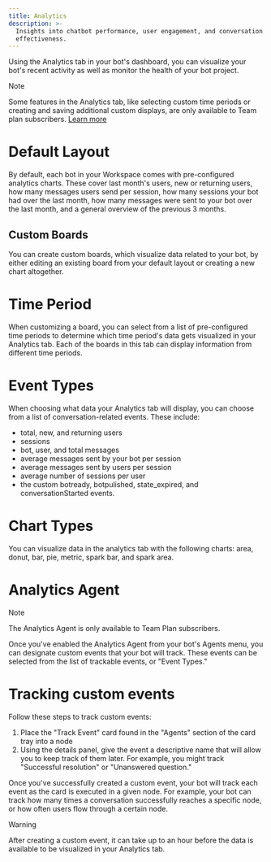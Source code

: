 ```yaml
---
title: Analytics
description: >-
  Insights into chatbot performance, user engagement, and conversation
  effectiveness.
---
```


Using the Analytics tab in your bot's dashboard, you can visualize your bot's recent activity as well as monitor the health of your bot project.

<Note>
Note

Some features in the Analytics tab, like selecting custom time periods or creating and saving additional custom displays, are only available to Team plan subscribers. [Learn more](https://botpress.com/pricing)
</Note>

# Default Layout

By default, each bot in your Workspace comes with pre-configured analytics charts. These cover last month's users, new or returning users, how many messages users send per session, how many sessions your bot had over the last month, how many messages were sent to your bot over the last month, and a general overview of the previous 3 months.

## Custom Boards

You can create custom boards, which visualize data related to your bot, by either editing an existing board from your default layout or creating a new chart altogether.

# Time Period

When customizing a board, you can select from a list of pre-configured time periods to determine which time period's data gets visualized in your Analytics tab. Each of the boards in this tab can display information from different time periods.

# Event Types

When choosing what data your Analytics tab will display, you can choose from a list of conversation-related events. These include:

* total, new, and returning users
* sessions
* bot, user, and total messages
* average messages sent by your bot per session
* average messages sent by users per session
* average number of sessions per user
* the custom botready, botpulished, state\_expired, and conversationStarted events.

# Chart Types

You can visualize data in the analytics tab with the following charts: area, donut, bar, pie, metric, spark bar, and spark area.

# Analytics Agent

<Note>
Note

The Analytics Agent is only available to Team Plan subscribers.
</Note>

Once you've enabled the Analytics Agent from your bot's Agents menu, you can designate custom events that your bot will track. These events can be selected from the list of trackable events, or "Event Types."

# Tracking custom events

Follow these steps to track custom events:

1. Place the "Track Event" card found in the "Agents" section of the card tray into a node
2. Using the details panel, give the event a descriptive name that will allow you to keep track of them later. For example, you might track "Successful resolution" or "Unanswered question."

Once you've successfully created a custom event, your bot will track each event as the card is executed in a given node. For example, your bot can track how many times a conversation successfully reaches a specific node, or how often users flow through a certain node.

<Warning>
Warning

After creating a custom event, it can take up to an hour before the data is available to be visualized in your Analytics tab.
</Warning>
